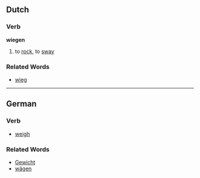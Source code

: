 ==Dutch==
===Verb===
'''wiegen'''
#to [[rock]], to [[sway]]
===Related Words===
*[[wieg]]

----
==German==
===Verb===
*[[weigh]]
===Related Words===
*[[Gewicht]]
*[[wägen]]